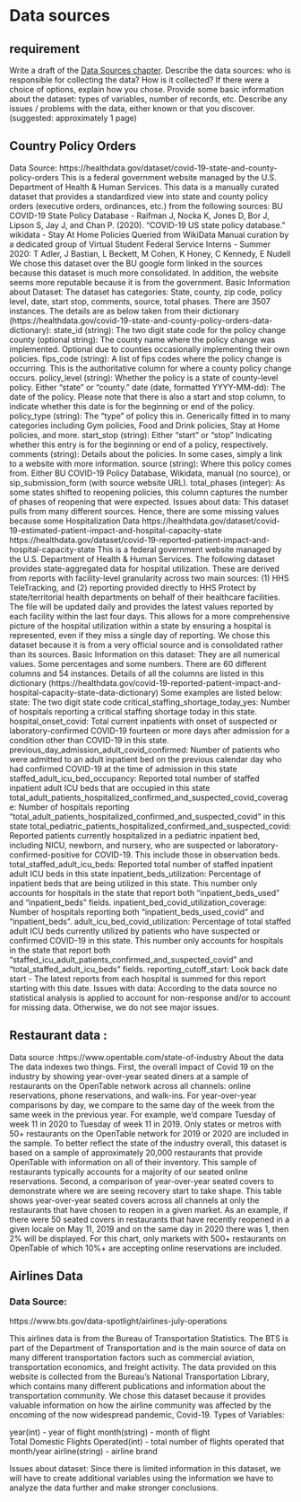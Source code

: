 # Data sources


## requirement 
Write a draft of the [Data Sources chapter](https://edav.info/project#report-format).
Describe the data sources: who is responsible for collecting the data? How is it collected? If there were a choice of options, explain how you chose.
Provide some basic information about the dataset: types of variables, number of records, etc.
Describe any issues / problems with the data, either known or that you discover.
(suggested: approximately 1 page)

## Country Policy Orders
Data Source: 
https://healthdata.gov/dataset/covid-19-state-and-county-policy-orders
This is a federal government website managed by the U.S. Department of Health & Human Services. This data is a manually curated dataset that provides a standardized view into state and county policy orders (executive orders, ordinances, etc.) from the following sources:
BU COVID-19 State Policy Database - Raifman J, Nocka K, Jones D, Bor J, Lipson S, Jay J, and Chan P. (2020). "COVID-19 US state policy database."
wikidata - Stay At Home Policies Queried from WikiData
Manual curation by a dedicated group of Virtual Student Federal Service Interns - Summer 2020: T Adler, J Bastian, L Beckett, M Cohen, K Honey, C Kennedy, E Nudell
We chose this dataset over the BU google form linked in the sources because this dataset is much more consolidated. In addition, the website seems more reputable because it is from the government.
Basic Information about Dataset: The dataset has categories: State, county, zip code, policy level, date, start stop, comments, source, total phases. There are 3507 instances. The details are as below taken from their dictionary (https://healthdata.gov/covid-19-state-and-county-policy-orders-data-dictionary):
state_id (string): The two digit state code for the policy change
county (optional string): The county name where the policy change was implemented. Optional due to counties occasionally implementing their own policies.
fips_code (string): A list of fips codes where the policy change is occurring. This is the authoritative column for where a county policy change occurs.
policy_level (string): Whether the policy is a state of county-level policy. Either “state” or “county.”
date (date, formatted YYYY-MM-dd): The date of the policy. Please note that there is also a start and stop column, to indicate whether this date is for the beginning or end of the policy.
policy_type (string): The “type” of policy this in. Generically fitted in to many categories including Gym policies, Food and Drink policies, Stay at Home policies, and more.
start_stop (string): Either “start” or “stop” Indicating whether this entry is for the beginning or end of a policy, respectively.
comments (string): Details about the policies. In some cases, simply a link to a website with more information.
source (string): Where this policy comes from. Either BU COVID-19 Policy Database, Wikidata, manual (no source), or sip_submission_form (with source website URL).
total_phases (integer): As some states shifted to reopening policies, this column captures the number of phases of reopening that were expected.
Issues about data: This dataset pulls from many different sources. Hence, there are some missing values because some 
 Hospitalization Data
https://healthdata.gov/dataset/covid-19-estimated-patient-impact-and-hospital-capacity-state
https://healthdata.gov/dataset/covid-19-reported-patient-impact-and-hospital-capacity-state
This is a federal government website managed by the U.S. Department of Health & Human Services. The following dataset provides state-aggregated data for hospital utilization. These are derived from reports with facility-level granularity across two main sources: (1) HHS TeleTracking, and (2) reporting provided directly to HHS Protect by state/territorial health departments on behalf of their healthcare facilities. The file will be updated daily and provides the latest values reported by each facility within the last four days. This allows for a more comprehensive picture of the hospital utilization within a state by ensuring a hospital is represented, even if they miss a single day of reporting.
We chose this dataset because it is from a very official source and is consolidated rather than its sources.
Basic Information on this dataset: They are all numerical values. Some percentages and some numbers. There are 60 different columns and 54 instances. Details of all the columns are listed in this dictionary (https://healthdata.gov/covid-19-reported-patient-impact-and-hospital-capacity-state-data-dictionary) Some examples are listed below:
state: The two digit state code
critical_staffing_shortage_today_yes: Number of hospitals reporting a critical staffing shortage today in this state.
hospital_onset_covid: Total current inpatients with onset of suspected or laboratory-confirmed COVID-19 fourteen or more days after admission for a condition other than COVID-19 in this state.
previous_day_admission_adult_covid_confirmed: Number of patients who were admitted to an adult inpatient bed on the previous calendar day who had confirmed COVID-19 at the time of admission in this state
staffed_adult_icu_bed_occupancy: Reported total number of staffed inpatient adult ICU beds that are occupied in this state
total_adult_patients_hospitalized_confirmed_and_suspected_covid_coverage: Number of hospitals reporting "total_adult_patients_hospitalized_confirmed_and_suspected_covid" in this state
total_pediatric_patients_hospitalized_confirmed_and_suspected_covid: Reported patients currently hospitalized in a pediatric inpatient
bed, including NICU, newborn, and nursery, who are suspected or laboratory-confirmed-positive for COVID-19. This include those in observation beds.
total_staffed_adult_icu_beds: Reported total number of staffed inpatient adult ICU beds in this state
inpatient_beds_utilization: Percentage of inpatient beds that are being utilized in this state. This number only accounts for hospitals in the state that report both "inpatient_beds_used" and "inpatient_beds" fields.
inpatient_bed_covid_utilization_coverage: Number of hospitals reporting both "inpatient_beds_used_covid" and "inpatient_beds".
adult_icu_bed_covid_utilization: Percentage of total staffed adult ICU beds currently utilized by patients who have suspected or confirmed COVID-19 in this state. This number only accounts for hospitals in the state that report both "staffed_icu_adult_patients_confirmed_and_suspected_covid" and "total_staffed_adult_icu_beds" fields.
reporting_cutoff_start: Look back date start - The latest reports from each hospital is summed for this report starting with this date.
Issues with data: According to the data source no statistical analysis is applied to account for non-response and/or to account for missing data. Otherwise, we do not see major issues.
 
 
## Restaurant data :
Data source :https://www.opentable.com/state-of-industry
About the data
The data indexes two things.
First, the overall impact of Covid 19 on the industry by showing year-over-year seated diners at a sample of restaurants on the OpenTable network across all channels: online reservations, phone reservations, and walk-ins. For year-over-year comparisons by day, we compare to the same day of the week from the same week in the previous year. For example, we’d compare Tuesday of week 11 in 2020 to Tuesday of week 11 in 2019. Only states or metros with 50+ restaurants on the OpenTable network for 2019 or 2020 are included in the sample. To better reflect the state of the industry overall, this dataset is based on a sample of approximately 20,000 restaurants that provide OpenTable with information on all of their inventory. This sample of restaurants typically accounts for a majority of our seated online reservations.
Second, a comparison of year-over-year seated covers to demonstrate where we are seeing recovery start to take shape. This table shows year-over-year seated covers across all channels at only the restaurants that have chosen to reopen in a given market. As an example, if there were 50 seated covers in restaurants that have recently reopened in a given locale on May 11, 2019 and on the same day in 2020 there was 1, then 2% will be displayed. For this chart, only markets with 500+ restaurants on OpenTable of which 10%+ are accepting online reservations are included.
 
## Airlines Data 
 
### Data Source: 
https://www.bts.gov/data-spotlight/airlines-july-operations
 
This airlines data is from the Bureau of Transportation Statistics. The BTS is part of the Department of Transportation and is the main source of data on many different transportation factors such as commercial aviation, transportation economics, and freight activity. The data provided on this website is collected from the Bureau’s National Transportation Library, which contains many different publications and information about the transportation community. We chose this dataset because it provides valuable information on how the airline community was affected by the oncoming of the now widespread pandemic, Covid-19. 
Types of Variables: 
 
year(int) - year of flight
month(string) - month of flight  
Total Domestic Flights Operated(int) - total number of flights operated that month/year 
airline(string) - airline brand 
 
Issues about dataset: Since there is limited information in this dataset, we will have to create additional variables using the information we have to analyze the data further and make stronger conclusions. 
